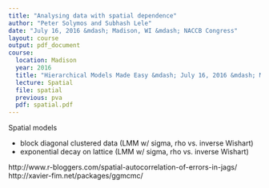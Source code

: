 ```yaml
---
title: "Analysing data with spatial dependence"
author: "Peter Solymos and Subhash Lele"
date: "July 16, 2016 &mdash; Madison, WI &mdash; NACCB Congress"
layout: course
output: pdf_document
course:
  location: Madison
  year: 2016
  title: "Hierarchical Models Made Easy &mdash; July 16, 2016 &mdash; Madison, WI &mdash; NACCB Congress"
  lecture: Spatial
  file: spatial
  previous: pva
  pdf: spatial.pdf
---
```


Spatial models

* block diagonal clustered data (LMM w/ sigma, rho vs. inverse Wishart)
* exponential decay on lattice (LMM w/ sigma, rho vs. inverse Wishart)

http://www.r-bloggers.com/spatial-autocorrelation-of-errors-in-jags/
http://xavier-fim.net/packages/ggmcmc/

